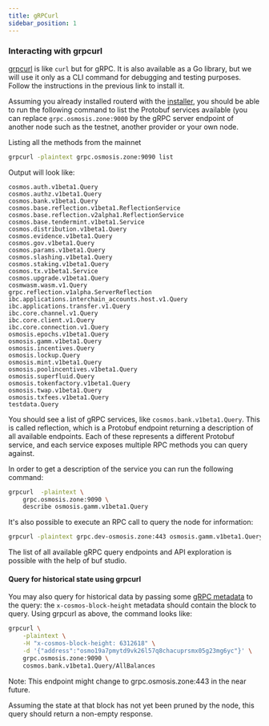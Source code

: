 ```yaml
---
title: gRPCurl
sidebar_position: 1
---
```



### Interacting with grpcurl

[grpcurl](https://github.com/fullstorydev/grpcurl) is like `curl` but for gRPC. It is also available as a Go library, but we will use it only as a CLI command for debugging and testing purposes. Follow the instructions in the previous link to install it.

Assuming you already installed routerd with the [installer](../router-core/routerd), you should be able to run the following command to list the Protobuf services available (you can replace `grpc.osmosis.zone:9000` by the gRPC server endpoint of another node such as the testnet, another provider or your own node.

Listing all the methods from the mainnet

```bash
grpcurl -plaintext grpc.osmosis.zone:9090 list
```
Output will look like: 
```
cosmos.auth.v1beta1.Query
cosmos.authz.v1beta1.Query
cosmos.bank.v1beta1.Query
cosmos.base.reflection.v1beta1.ReflectionService
cosmos.base.reflection.v2alpha1.ReflectionService
cosmos.base.tendermint.v1beta1.Service
cosmos.distribution.v1beta1.Query
cosmos.evidence.v1beta1.Query
cosmos.gov.v1beta1.Query
cosmos.params.v1beta1.Query
cosmos.slashing.v1beta1.Query
cosmos.staking.v1beta1.Query
cosmos.tx.v1beta1.Service
cosmos.upgrade.v1beta1.Query
cosmwasm.wasm.v1.Query
grpc.reflection.v1alpha.ServerReflection
ibc.applications.interchain_accounts.host.v1.Query
ibc.applications.transfer.v1.Query
ibc.core.channel.v1.Query
ibc.core.client.v1.Query
ibc.core.connection.v1.Query
osmosis.epochs.v1beta1.Query
osmosis.gamm.v1beta1.Query
osmosis.incentives.Query
osmosis.lockup.Query
osmosis.mint.v1beta1.Query
osmosis.poolincentives.v1beta1.Query
osmosis.superfluid.Query
osmosis.tokenfactory.v1beta1.Query
osmosis.twap.v1beta1.Query
osmosis.txfees.v1beta1.Query
testdata.Query
```


You should see a list of gRPC services, like `cosmos.bank.v1beta1.Query`. This is called reflection, which is a Protobuf endpoint returning a description of all available endpoints. Each of these represents a different Protobuf service, and each service exposes multiple RPC methods you can query against.

In order to get a description of the service you can run the following command:

```bash
grpcurl  -plaintext \
    grpc.osmosis.zone:9090 \
    describe osmosis.gamm.v1beta1.Query               
```

It's also possible to execute an RPC call to query the node for information:

```bash
grpcurl -plaintext grpc.dev-osmosis.zone:443 osmosis.gamm.v1beta1.Query.Pools
```


The list of all available gRPC query endpoints and API exploration is possible with the help of buf studio. 


#### Query for historical state using grpcurl

You may also query for historical data by passing some [gRPC metadata](https://github.com/grpc/grpc-go/blob/master/Documentation/grpc-metadata.md) to the query: the `x-cosmos-block-height` metadata should contain the block to query. Using grpcurl as above, the command looks like:

```bash
grpcurl \
    -plaintext \
    -H "x-cosmos-block-height: 6312618" \
    -d '{"address":"osmo19a7pmytd9vk26l57q8chacuprsmx05g23mg6yc"}' \
    grpc.osmosis.zone:9090 \
    cosmos.bank.v1beta1.Query/AllBalances
```
Note: This endpoint might change to  grpc.osmosis.zone:443 in the near future. 

Assuming the state at that block has not yet been pruned by the node, this query should return a non-empty response.
